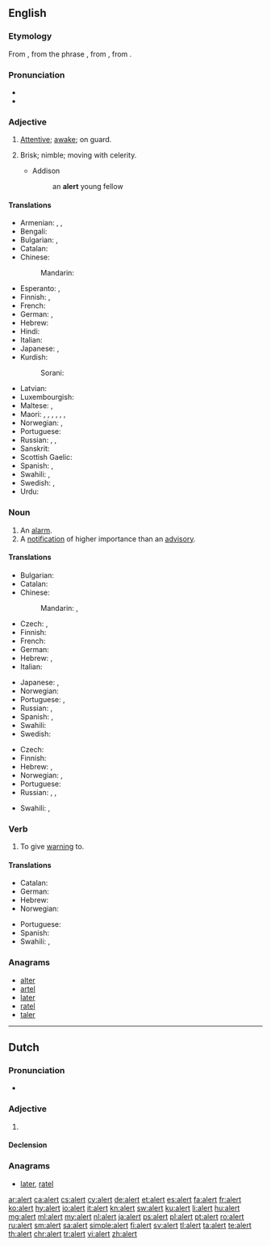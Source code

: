 {{also|Alert}}
==English==

===Etymology===
From {{etyl|fr|en}} {{term|alerte||alert|lang=fr}}, from the phrase {{term|à l'erte||on the watch|lang=fr}}, from {{etyl|it|en}} {{term|all'erta||to the height|lang=it}}, from {{term|erta||lookout, tower|lang=it}}.

===Pronunciation===
* {{audio|en-us-alert.ogg|Audio (US)|lang=en}}
* {{rhymes|ɜː(r)t|lang=en}}

===Adjective===
{{en-adj}}

# [[attentive|Attentive]]; [[awake]]; on guard.
# {{context|obsolete|lang=en}} Brisk; nimble; moving with celerity.
#* Addison
#*: an '''alert''' young fellow

====Translations====
{{trans-top|attentive}}
* Armenian: {{t|hy|զգաստ|sc=Armn}}, {{t+|hy|արթուն|sc=Armn}}, {{t+|hy|զգոն|sc=Armn}}
* Bengali: {{t|bn|সতর্ক|tr=sôtôrkô|sc=Beng}}
* Bulgarian: {{t+|bg|бдителен}}, {{t+|bg|внимателен}}
* Catalan: {{t|ca|vigilant}}
* Chinese:
*: Mandarin: {{t+|cmn|警惕|tr=jǐngtì|sc=Hani}}
* Esperanto: {{t|eo|vigla}}, {{t|eo|mallaca}}
* Finnish: {{t|fi|virkeä}}, {{t|fi|pirteä}}
* French: {{t+|fr|alerte}}
* German: {{t+|de|aufmerksam}}, {{t+|de|wachsam}}
* Hebrew: {{t|he|עֵרָנִי|m|tr=eraní}}
* Hindi: {{t|hi|सतर्क|tr=satark|sc=Deva}}
* Italian: {{t|it|allerta}}
* Japanese: {{t+|ja|機敏|tr=きびんな, kibin na|alt=機敏な|sc=Jpan}}, {{t+|ja|警戒|tr=けいかいする, keikai suru|alt=警戒する|sc=Jpan}}
* Kurdish:
*: Sorani: {{t|ku|وریا|tr=wirya|sc=ku-Arab}}
{{trans-mid}}
* Latvian: {{t|lv|modrs}}
* Luxembourgish: {{t|lb|aläert}}
* Maltese: {{t|mt|attent|m}}, {{t|mt|attenta|f}}
* Maori: {{t|mi|matawhiuwhiu}}, {{t|mi|hiwa}}, {{t|mi|mataara}}, {{t|mi|ohiti}}, {{t|mi|ohitu}}, {{t|mi|matatū}}, {{t|mi|tauwhiro}}
* Norwegian: {{t+|no|oppmerksom}}, {{t+|no|våken}}
* Portuguese: {{t+|pt|alerta}}
* Russian: {{t+|ru|бди́тельный}}, {{t+|ru|внима́тельный}}, {{t+|ru|насторо́женный}}
* Sanskrit: {{t|sa|सतर्क|tr=satarka|sc=Deva}}
* Scottish Gaelic: {{t|gd|grad}}
* Spanish: {{t+|es|alerto}}, {{t+|es|vigilante}}
* Swahili: {{t+|sw|chonjo}}, {{t+|sw|tahadhari}}
* Swedish: {{t+|sv|alert}}, {{t+|sv|vaken}}
* Urdu: {{t|ur|سترک|tr=satark|sc=ur-Arab}}
{{trans-bottom}}

===Noun===
{{en-noun}}

# An [[alarm]].
# A [[notification]] of higher importance than an [[advisory]].

====Translations====
{{trans-top|an alarm}}
* Bulgarian: {{t+|bg|тревога}}
* Catalan: {{t|ca|alerta|f}}
* Chinese:
*: Mandarin: {{t+|cmn|警報|sc=Hani}}, {{t|cmn|警报|tr=jǐngbào|sc=Hani}}
* Czech: {{t|cs|výstraha|f}}, {{t|cs|poplach|m}}
* Finnish: {{t+|fi|hälytys}}
* French: {{t+|fr|alarme|f}}
* German: {{t+|de|Alarm|m}}
* Hebrew: {{t+|he|אַזְעָקָה|tr=aza'qá}}, {{t|he|הַתְרָעָה|tr=hatra'á}}
* Italian: {{t+|it|allarme|m}}
{{trans-mid}}
* Japanese: {{t+|ja|警告|tr=けいこく, keikoku|sc=Jpan}}, {{t|ja|警報|tr=けいほう, keihō|sc=Jpan}}
* Norwegian: {{t+|no|alarm|m}}
* Portuguese: {{t+|pt|alerta|m}}, {{t+|pt|alarme|m}}
* Russian: {{t+|ru|трево́га|f}}, {{t+|ru|сигнализа́ция|f}} {{qualifier|alarm system}}
* Spanish: {{t+|es|alerta|f}}, {{t+|es|alarma|f}}
* Swahili: {{t+|sw|tahadhari}}
* Swedish: {{t+|sv|larm|n}}
{{trans-bottom}}

{{trans-top|a notification}}
* Czech: {{t|cs|upozornění|n}}
* Finnish: {{t+|fi|varoitus}}
* Hebrew: {{t|he|הַתְרָעָה|f|tr=hatra'á}}, {{t+|he|כּוֹנְנוּת|tr=konenút}}
* Norwegian: {{t+|no|advarsel|m}}, {{t+|no|varsel|n}}
* Portuguese: {{t+|pt|alerta|m}}
* Russian: {{t+|ru|предупрежде́ние|n}}, {{t+|ru|оповеще́ние|n}}, {{t+|ru|сообще́ние|n}}
{{trans-mid}}
* Swahili: {{t+|sw|chonjo}}, {{t+|sw|tahadhari}}
{{trans-bottom}}

===Verb===
{{en-verb}}

# To give [[warning]] to.

====Translations====
{{trans-top|to give warning to}}
* Catalan: {{t+|ca|alertar}}
* German: {{t+|de|verständigen}}
* Hebrew: {{t|he|הִזְהִיר|tr=hizhír}}
* Norwegian: {{t+|no|varsle}}
{{trans-mid}}
* Portuguese: {{t+|pt|alertar}}
* Spanish: {{t+|es|alertar}}
* Swahili: {{t+|sw|chonjo}}, {{t+|sw|tahadhari}}
{{trans-bottom}}

===Anagrams===
* [[alter#English|alter]]
* [[artel#English|artel]]
* [[later#English|later]]
* [[ratel#English|ratel]]
* [[taler#English|taler]]

----

==Dutch==

===Pronunciation===
* {{audio|Nl-alert.ogg|audio|lang=nl}}

===Adjective===
{{nl-adj}}

# {{l|en|alert}}

====Declension====
{{nl-decl-adj}}

===Anagrams===
* [[later#Dutch|later]], [[ratel#Dutch|ratel]]

[[ar:alert]]
[[ca:alert]]
[[cs:alert]]
[[cy:alert]]
[[de:alert]]
[[et:alert]]
[[es:alert]]
[[fa:alert]]
[[fr:alert]]
[[ko:alert]]
[[hy:alert]]
[[io:alert]]
[[it:alert]]
[[kn:alert]]
[[sw:alert]]
[[ku:alert]]
[[li:alert]]
[[hu:alert]]
[[mg:alert]]
[[ml:alert]]
[[my:alert]]
[[nl:alert]]
[[ja:alert]]
[[ps:alert]]
[[pl:alert]]
[[pt:alert]]
[[ro:alert]]
[[ru:alert]]
[[sm:alert]]
[[sa:alert]]
[[simple:alert]]
[[fi:alert]]
[[sv:alert]]
[[tl:alert]]
[[ta:alert]]
[[te:alert]]
[[th:alert]]
[[chr:alert]]
[[tr:alert]]
[[vi:alert]]
[[zh:alert]]